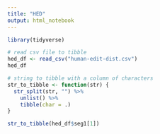 ```yaml
---
title: "HED"
output: html_notebook
---
```


```r
library(tidyverse)
```

```r
# read csv file to tibble
hed_df <- read_csv("human-edit-dist.csv")
hed_df
```

```r
# string to tibble with a column of characters
str_to_tibble <- function(str) {
  str_split(str, "") %>% 
    unlist() %>% 
    tibble(char = .)
}
```

```r
str_to_tibble(hed_df$seg1[1])
```

